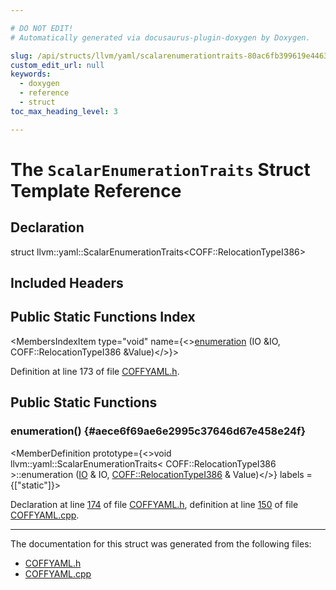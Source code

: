 ```yaml
---

# DO NOT EDIT!
# Automatically generated via docusaurus-plugin-doxygen by Doxygen.

slug: /api/structs/llvm/yaml/scalarenumerationtraits-80ac6fb399619e44635431fc90c3b8e2
custom_edit_url: null
keywords:
  - doxygen
  - reference
  - struct
toc_max_heading_level: 3

---
```





# The `ScalarEnumerationTraits` Struct Template Reference

<DoxygenPage pluginConfig={pluginConfig}>



## Declaration

<CodeBlock>struct llvm::yaml::ScalarEnumerationTraits&lt;COFF::RelocationTypeI386&gt;</CodeBlock>

## Included Headers

<IncludesList>
<IncludesListItem
  filePath="llvm/ObjectYAML/COFFYAML.h"
  permalink="/docs/api/files/include/include/llvm/include/llvm/objectyaml/coffyaml-h"
  isLocal="true" />
</IncludesList>

## Public Static Functions Index

<MembersIndex>

<MembersIndexItem
  type="void"
  name={<><a href="#aece6f69ae6e2995c37646d67e458e24f">enumeration</a> (IO &amp;IO, COFF::RelocationTypeI386 &amp;Value)</>}>
</MembersIndexItem>

</MembersIndex>


Definition at line 173 of file <a href="/docs/api/files/include/include/llvm/include/llvm/objectyaml/coffyaml-h">COFFYAML.h</a>.

<SectionDefinition>

## Public Static Functions

### enumeration() {#aece6f69ae6e2995c37646d67e458e24f}

<MemberDefinition
  prototype={<>void llvm::yaml::ScalarEnumerationTraits&lt; COFF::RelocationTypeI386 &gt;::enumeration (<a href="/docs/api/classes/llvm/yaml/io">IO</a> &amp; IO, <a href="/docs/api/namespaces/llvm/coff/#adb84e9917e2d3804c02e45f01918cc2d">COFF::RelocationTypeI386</a> &amp; Value)</>}
  labels = {["static"]}>

Declaration at line <a href="/docs/api/files/include/include/llvm/include/llvm/objectyaml/coffyaml-h/#l00174">174</a> of file <a href="/docs/api/files/include/include/llvm/include/llvm/objectyaml/coffyaml-h">COFFYAML.h</a>, definition at line <a href="/docs/api/files/lib/lib/objectyaml/coffyaml-cpp/#l00150">150</a> of file <a href="/docs/api/files/lib/lib/objectyaml/coffyaml-cpp">COFFYAML.cpp</a>.
</MemberDefinition>

</SectionDefinition>

<hr/>

The documentation for this struct was generated from the following files:

<ul>
<li><a href="/docs/api/files/include/include/llvm/include/llvm/objectyaml/coffyaml-h">COFFYAML.h</a></li>
<li><a href="/docs/api/files/lib/lib/objectyaml/coffyaml-cpp">COFFYAML.cpp</a></li>
</ul>

</DoxygenPage>
